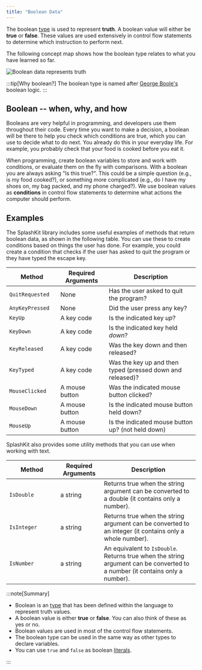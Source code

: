 ```yaml
---
title: "Boolean Data"
---
```


<div class="not-content">
  <YouTube id="rmY28jiKb5w" params="fs=1&modestbranding=1&rel=0&autoplay=1"/>
</div>

The boolean [type](../../../1-sequence-and-data/1-concepts/06-type) is used to represent **truth**. A boolean value will either be **true** or **false**. These values are used extensively in control flow statements to determine which instruction to perform next.

The following concept map shows how the boolean type relates to what you have learned so far.

![Boolean data represents truth](./images/boolean-data.png "Boolean data represents truth")

:::tip[Why boolean?]
The boolean type is named after [George Boole's](https://en.wikipedia.org/wiki/George_Boole) boolean logic.
:::

## Boolean -- when, why, and how

Booleans are very helpful in programming, and developers use them throughout their code. Every time you want to make a decision, a boolean will be there to help you check which conditions are true, which you can use to decide what to do next. You already do this in your everyday life. For example, you probably check that your food is cooked before you eat it.

When programming, create boolean variables to store and work with conditions, or evaluate them on the fly with comparisons. With a boolean you are always asking "Is this true?". This could be a simple question (e.g., is my food cooked?), or something more complicated (e.g., do I have my shoes on, my bag packed, and my phone charged?). We use boolean values as **conditions** in control flow statements to determine what actions the computer should perform.

## Examples

The SplashKit library includes some useful examples of methods that return boolean data, as shown in the following table. You can use these to create conditions based on things the user has done. For example, you could create a condition that checks if the user has asked to quit the program or they have typed the escape key.

| <div style="width:120px">**Method**</div> | **Required Arguments** |**Description** |
|-----------|------------------------|----------------|
|`QuitRequested`| None | Has the user asked to quit the program? |
|`AnyKeyPressed`| None | Did the user press any key? |
|`KeyUp`| A key code | Is the indicated key *up*? |
|`KeyDown`| A key code | Is the indicated key held *down*? |
|`KeyReleased`| A key code | Was the key down and then released? |
|`KeyTyped`| A key code | Was the key up and then typed (pressed down and released)? |
|`MouseClicked`| A mouse button | Was the indicated mouse button clicked? |
|`MouseDown`| A mouse button | Is the indicated mouse button held down? |
|`MouseUp`| A mouse button | Is the indicated mouse button up? (not held down) |

SplashKit also provides some utility methods that you can use when working with text.

| <div style="width:120px">**Method**</div> | **Required Arguments** |**Description** |
|-----------|------------------------|----------------|
|`IsDouble`| a string | Returns true when the string argument can be converted to a double (it contains only a number). |
|`IsInteger`| a string | Returns true when the string argument can be converted to an integer (it contains only a whole number). |
|`IsNumber`| a string | An equivalent to `IsDouble`. Returns true when the string argument can be converted to a number (it contains only a number). |

:::note[Summary]

- Boolean is an [type](../../../1-sequence-and-data/1-concepts/07-type) that has been defined within the language to represent truth values.
- A boolean value is either **true** or **false**. You can also think of these as yes or no.
- Boolean values are used in most of the control flow statements.
- The boolean type can be used in the same way as other types to declare variables.
- You can use `true` and `false` as boolean [literals](../../../1-sequence-and-data/1-concepts/05-literal).

:::
